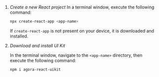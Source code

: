 1. _Create a new React project_
   In a terminal window, execute the following command:

   ```bash
   npx create-react-app <app-name>
   ```

   If `create-react-app` is not present on your device, it is downloaded and installed.

2. _Download and install UI Kit_

   In the terminal window, navigate to the `<app-name>` directory, then execute the following command:

   ```bash
   npm i agora-react-uikit
   ```
